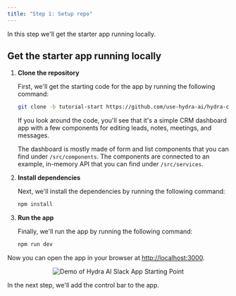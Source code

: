 ```yaml
---
title: "Step 1: Setup repo"
---
```



In this step we'll get the starter app running locally.

## Get the starter app running locally

1. **Clone the repository**

    First, we'll get the starting code for the app by running the following command:

    ```bash
    git clone -b tutorial-start https://github.com/use-hydra-ai/hydra-controlbar-starter.git
    ```

    If you look around the code, you'll see that it's a simple CRM dashboard app with a few components for editing leads, notes, meetings, and messages.

    The dashboard is mostly made of form and list components that you can find under `/src/components`. The components are connected to an example, in-memory API that you can find under `/src/services`.

2. **Install dependencies**

    Next, we'll install the dependencies by running the following command:

    ```bash
    npm install
    ```

3. **Run the app**

    Finally, we'll run the app by running the following command:

    ```bash
    npm run dev
    ```

Now you can open the app in your browser at [http://localhost:3000](http://localhost:3000).


<p align="center">
  <img
    src="/assets/control-bar/tutorial-start.gif" 
    alt="Demo of Hydra AI Slack App Starting Point" 
    width={700}
    className="rounded-lg border dark:border-zinc-800"
  />
</p>

In the next step, we'll add the control bar to the app.